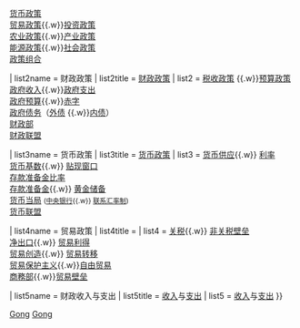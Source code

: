 {{Sidebar with collapsible lists
| name  = 公共财政
| title = [[公共財政|公共财政]]
| width = 200px
| image = [[File:Government-Vedder-Highsmith-detail-1.jpeg|200px|frameless|border|alt=Detail from the mural "Government" by Elihu Vedder in the Library of Congress]]
| listtitlestyle = background:transparent;border-bottom:1px solid #99f;text-align:center;
| listclass = hlist
| expanded  = {{{expanded|}}}

| list1name  = 公共政策
| list1title = [[公共政策]]
| list1      = {{Nowrap begin}}[[经济政策]]<br />[[财政政策]]{{.w}} [[货币政策]]<br />[[贸易政策]]{{.w}}[[投资政策]]<br/>[[农业政策]]{{.w}}[[产业政策]]<br/>[[能源政策]]{{.w}}[[社会政策]]<br/>[[政策组合]]{{Nowrap end}}

| list2name  = 财政政策
| list2title = [[财政政策]]
| list2      = {{Nowrap begin}}[[税收政策]] {{.w}}[[预算政策]]<br/>[[政府收入]]{{.w}}[[政府支出]]<br/>[[政府预算]]{{.w}}[[赤字]]<br/>[[公债|政府债务]]（[[外债]] {{.w}}[[内债]]）<br/>[[财政部]] <br/>[[财政联盟]]{{Nowrap end}}

| list3name  = 货币政策
| list3title = [[货币政策]]
| list3      = {{Nowrap begin}}[[货币供应]]{{.w}} [[利率]]<br />[[货币基数]]{{.w}} [[贴现窗口]]<br />[[存款准备金比率]]<br />[[存款准备金]]{{.w}} [[黄金储备]]<br/>[[货币当局]] <small>([[中央银行]]{{.w}} [[联系汇率制]])</small><br />[[货币联盟]]{{Nowrap end}}

| list4name  = 贸易政策
| list4title = {{WikidataLink|Q572564}}
| list4      = {{Nowrap begin}}[[关税]]{{.w}} [[非关税壁垒]]<br />[[净出口]]{{.w}} [[贸易利得]]<br/>[[贸易创造]]{{.w}} [[贸易转移]]<br/>[[贸易保护主义]]{{.w}}[[自由贸易]]<br/>[[:Category:各国商務部门|商務部]]{{.w}}[[贸易壁垒]]{{Nowrap end}}

| list5name  = 财政收入与支出
| list5title = [[政府收入|收入]]与[[政府支出|支出]]
| list5      = [[政府收入|收入]]与[[政府支出|支出]]
}}<noinclude>

[[分类:金融模板|Gong]]
[[分类:财政| ]]
[[分类:侧面模板|Gong]]
</noinclude>